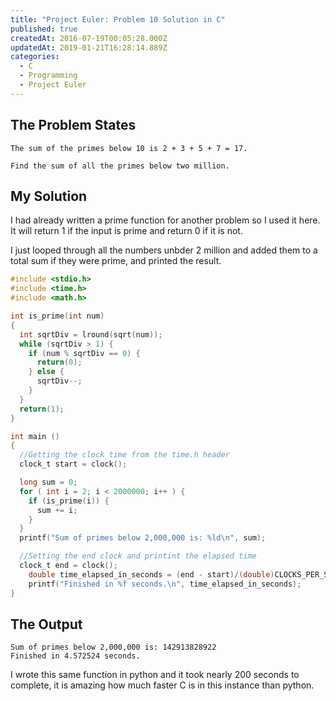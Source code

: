```yaml
---
title: "Project Euler: Problem 10 Solution in C"
published: true
createdAt: 2016-07-19T00:05:28.000Z
updatedAt: 2019-01-21T16:28:14.889Z
categories:
  - C
  - Programming
  - Project Euler
---
```


## The Problem States

```text
The sum of the primes below 10 is 2 + 3 + 5 + 7 = 17.

Find the sum of all the primes below two million.
```

## My Solution

I had already written a prime function for another problem so I used it here. It will return 1 if the input is prime
and return 0 if it is not.

I just looped through all the numbers unbder 2 million and added them to a total sum if they were prime, and printed
the result.

```c
#include <stdio.h>
#include <time.h>
#include <math.h>

int is_prime(int num)
{
  int sqrtDiv = lround(sqrt(num));
  while (sqrtDiv > 1) {
    if (num % sqrtDiv == 0) {
      return(0);
    } else {
      sqrtDiv--;
    }
  }
  return(1);
}

int main ()
{
  //Getting the clock time from the time.h header
  clock_t start = clock();

  long sum = 0;
  for ( int i = 2; i < 2000000; i++ ) {
    if (is_prime(i)) {
      sum += i;
    }
  }
  printf("Sum of primes below 2,000,000 is: %ld\n", sum);

  //Setting the end clock and printint the elapsed time
  clock_t end = clock();
    double time_elapsed_in_seconds = (end - start)/(double)CLOCKS_PER_SEC;
    printf("Finished in %f seconds.\n", time_elapsed_in_seconds);
}
```

## The Output

```text
Sum of primes below 2,000,000 is: 142913828922
Finished in 4.572524 seconds.
```

I wrote this same function in python and it took nearly 200 seconds to complete, it is amazing how much faster C is
in this instance than python.

